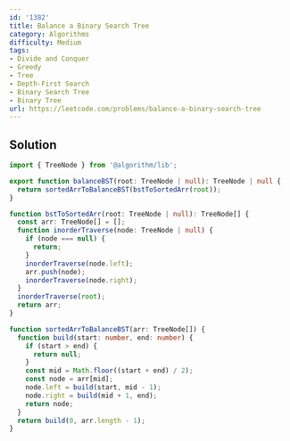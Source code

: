 ```yaml
---
id: '1382'
title: Balance a Binary Search Tree
category: Algorithms
difficulty: Medium
tags:
- Divide and Conquer
- Greedy
- Tree
- Depth-First Search
- Binary Search Tree
- Binary Tree
url: https://leetcode.com/problems/balance-a-binary-search-tree
---
```


## Solution

```typescript filename="solution.ts" copy
import { TreeNode } from '@algorithm/lib';

export function balanceBST(root: TreeNode | null): TreeNode | null {
  return sortedArrToBalanceBST(bstToSortedArr(root));
}

function bstToSortedArr(root: TreeNode | null): TreeNode[] {
  const arr: TreeNode[] = [];
  function inorderTraverse(node: TreeNode | null) {
    if (node === null) {
      return;
    }
    inorderTraverse(node.left);
    arr.push(node);
    inorderTraverse(node.right);
  }
  inorderTraverse(root);
  return arr;
}

function sortedArrToBalanceBST(arr: TreeNode[]) {
  function build(start: number, end: number) {
    if (start > end) {
      return null;
    }
    const mid = Math.floor((start + end) / 2);
    const node = arr[mid];
    node.left = build(start, mid - 1);
    node.right = build(mid + 1, end);
    return node;
  }
  return build(0, arr.length - 1);
}
```

